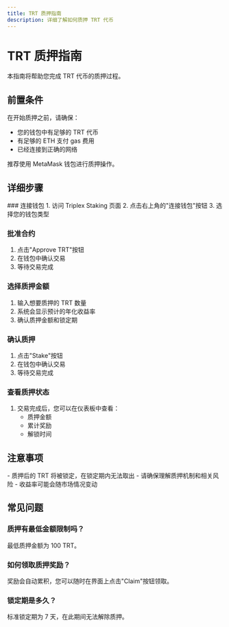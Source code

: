 ```yaml
---
title: TRT 质押指南
description: 详细了解如何质押 TRT 代币
---
```



# TRT 质押指南

本指南将帮助您完成 TRT 代币的质押过程。

## 前置条件

在开始质押之前，请确保：

- 您的钱包中有足够的 TRT 代币
- 有足够的 ETH 支付 gas 费用
- 已经连接到正确的网络

<Callout type="info">
  推荐使用 MetaMask 钱包进行质押操作。
</Callout>

## 详细步骤

<Steps>
### 连接钱包
1. 访问 Triplex Staking 页面
2. 点击右上角的"连接钱包"按钮
3. 选择您的钱包类型

### 批准合约
1. 点击"Approve TRT"按钮
2. 在钱包中确认交易
3. 等待交易完成

### 选择质押金额
1. 输入想要质押的 TRT 数量
2. 系统会显示预计的年化收益率
3. 确认质押金额和锁定期

### 确认质押
1. 点击"Stake"按钮
2. 在钱包中确认交易
3. 等待交易完成

### 查看质押状态
1. 交易完成后，您可以在仪表板中查看：
   - 质押金额
   - 累计奖励
   - 解锁时间
</Steps>

## 注意事项

<Callout type="warning">
  - 质押后的 TRT 将被锁定，在锁定期内无法取出
  - 请确保理解质押机制和相关风险
  - 收益率可能会随市场情况变动
</Callout>

## 常见问题

### 质押有最低金额限制吗？
最低质押金额为 100 TRT。

### 如何领取质押奖励？
奖励会自动累积，您可以随时在界面上点击"Claim"按钮领取。

### 锁定期是多久？
标准锁定期为 7 天，在此期间无法解除质押。 
